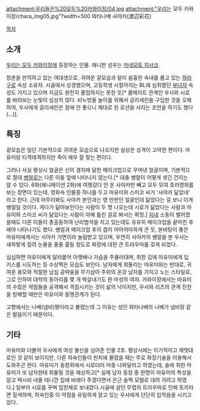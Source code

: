 attachment:우리들은%20모두%20카와이장/04.jpg attachment:"우리는 모두 카와이장/chara_img05.jpg"?width=500
와타나베 사야카(渡辺彩花)

[[목차]]

== 소개 ==
[[우리는 모두 카와이장]]에 등장하는 인물. 애니판 성우는 [[카네모토 히사코]].

청춘을 만끽하고 있는 여대생으로, 귀여운 겉모습과 달리 음흉한 속내를 품고 있는 [[하라구로]] 속성 소유자. 시골에서 상경했으며, 고등학생 시절까지는 BL에 심취했던 [[부녀자]] 속성도 가지고 있으며 지금도 완전히 졸업하지는 못한 듯[* 룸메이트 관계인 우사와 시로를 바라보는 눈빛이 심상치 않다. 비누방울 놀이를 위해서 글리세린을 구입한 것을 오해하여, 우사에게 글리세린은 장에 안 좋으니 제대로 된 로션을 사라는 조언을 하기도 했다(...)].

== 특징 ==
겉모습은 일단 기본적으로 귀여운 모습으로 나오지만 실상은 성격이 고약한 편이다. 마유미랑 티격태격하지만 죽이 매우 잘 맞는 편이다.

그러나 사실 평상시 얼굴은 신의 경지에 달한 메이크업으로 꾸며낸 얼굴이며, 기본적으로 절대 [[쌩얼]]로는 다른 이들 앞에 나타나지 않는다.[* 대충 쌩얼이 어떻게 생긴 건지는 알 수 있다. 6화(애니메이션 2화)에 여행갔다 안 온 사야카만 빼고 모두 모여 호러영화를 보는 장면이 있는데, 영화속 인물중 하나를 두고 마유미와 스미코 씨가 '사야카 닮았네' 라고 한다. 근데 아무리봐도 사야카 본인과는 영 딴판인 얼굴인데 닮았다는 걸 보니 이게 쌩얼일 것이다. 게다가 닮아보인다는 사람이 두 명 나오는데 시로가 닮았다는 사람과 마유미와 스미코 씨가 닮았다는 사람이 아예 틀린 걸로 봐서는 확정.] [[지네]] 소동이 벌어졌을때도 다른 이들이 총출동하여 난리법석을 치고 있는데도 유유히 메이크업을 끝마친 후에야 나타나기도 했다. 쌩얼과 메이크업 후의 갭이 어마어마하게 큰 듯, 본바탕이 좋은 마유미에게서는 사야카 가면이라 놀림받고 있으며, 우연히 사야카의 쌩얼을 본 우사는 새파랗게 질려 눈물을 줄줄 흘릴 정도로 화장에 대한 큰 트라우마를 갖게 되었다.

심심하면 마유미에게 달라붙어 아랫배나 가슴을 주물러대며, 취한 김에 마유미에게 딥 키스를 시도하는 등 수상쩍은 모습도 보인다. 남자에게 휘둘리는 마유미와는 반대로, 귀여운 용모와 적절한 남심 공략술을 무기삼아 주위의 온갖 남자를 가지고 노는 스타일로, 그로 인하여 대학의 동아리를 몇 개 박살내기도 한 마성의 여자. 카와이장에서는 마유미의 수많은 약점들을 공격해서 격침시키는 것이 삶의 낙이지만, 우사와 리츠의 관계 진전을 방해할 때만은 마유미와 동맹관계가 된다.

고향에서는 나베(냄비)짱이라고 불렸는데 그 이유는 성인 와타나베의 나베가 냄비랑 같은 발음이기 때문이다.

== 기타 ==
마유미와 더불어 우사에게 여성 불신을 심어준 인물 2호. 평상시에는 이기적이고 제멋대로인 것 같이 보이지만, 다른 하숙인들이 핀치에 몰렸을 때는 주로 화장기술을 이용해서 도와주곤 한다. 
마유미가 동창회에서 시로더러 마중 나와달라고 하였는데, 술에 취한 마유미가 또 남자한테 휘둘릴 것을 예상하고[* 실제 남자 동창 중 한명이 마유미의 특성을 알고 택시비 내줄 테니깐 집에 바래다 주겠다면서 은근 슬쩍 모텔로 대려 가려고 하였다.] 일부러 시로를 꾸며 입힌체로 보내었다.시골에 살던 무렵의 트라우마로 인해 토끼라면 질색하며, 하숙인중 이 약점을 유일하게 알고 있는 우사에게 단단히 입막음을 시키고 있다.
